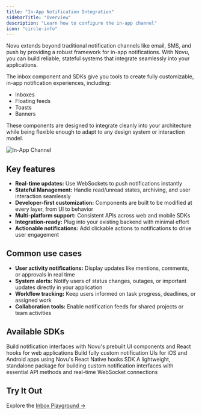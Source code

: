 ```yaml
---
title: "In-App Notification Integration"
sidebarTitle: "Overview"
description: "Learn how to configure the in-app channel"
icon: "circle-info"
---
```


Novu extends beyond traditional notification channels like email, SMS, and push by providing a robust framework for in-app notifications. With Novu, you can build reliable, stateful systems that integrate seamlessly into your applications.

The inbox component and SDKs give you tools to create fully customizable, in-app notification experiences, including:

- Inboxes
- Floating feeds
- Toasts
- Banners

These components are designed to integrate cleanly into your architecture while being flexible enough to adapt to any design system or interaction model.

![In-App Channel](/integrations/providers/in-app/media-assets/component_composition.png)

## Key features

- **Real-time updates:** Use WebSockets to push notifications instantly
- **Stateful Management:** Handle read/unread states, archiving, and user interaction seamlessly
- **Developer-first customization:** Components are built to be modified at every layer, from UI to behavior
- **Multi-platform support:** Consistent APIs across web and mobile SDKs
- **Integration-ready:** Plug into your existing backend with minimal effort
- **Actionable notifications:** Add clickable actions to notifications to drive user engagement

## Common use cases

- **User activity notifications:** Display updates like mentions, comments, or approvals in real time
- **System alerts:** Notify users of status changes, outages, or important updates directly in your application
- **Workflow tracking:** Keep users informed on task progress, deadlines, or assigned work
- **Collaboration tools:** Enable notification feeds for shared projects or team activities

## Available SDKs

<CardGroup cols={3}>
  <Card title="React" icon="react" href="/sdks/client/react">
    Build notification interfaces with Novu's prebuilt UI components and React hooks for web applications
  </Card>
  <Card title="React-Native" icon="mobile" href="/sdks/client/react-native">
    Build fully custom notification UIs for iOS and Android apps using Novu's React Native hooks SDK
  </Card>
  <Card title="Headless" icon="js" href="/sdks/client/headless">
    A lightweight, standalone package for building custom notification interfaces with essential API methods and real-time WebSocket connections 
  </Card>
</CardGroup>

## Try It Out

Explore the [Inbox Playground →](https://inbox.novu.co)